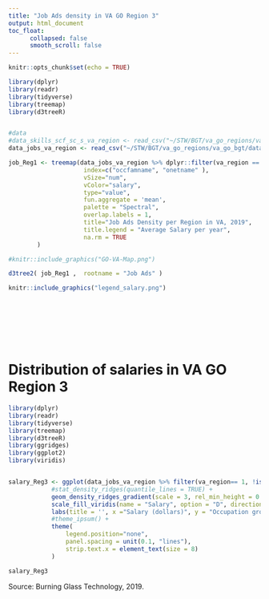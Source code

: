 ```yaml
---
title: "Job Ads density in VA GO Region 3"
output: html_document
toc_float:
      collapsed: false
      smooth_scroll: false
---
```


```r
knitr::opts_chunk$set(echo = TRUE)
```



```r
library(dplyr)
library(readr)
library(tidyverse)
library(treemap)
library(d3treeR)


#data
#data_skills_scf_sc_s_va_region <- read_csv("~/STW/BGT/va_go_regions/va_go_bgt/data_skills_scf_sc_s_va_region.csv")
data_jobs_va_region <- read_csv("~/STW/BGT/va_go_regions/va_go_bgt/data_jobs_va_region.csv")

job_Reg1 <- treemap(data_jobs_va_region %>% dplyr::filter(va_region == 3) ,
                     index=c("occfamname", "onetname" ),
                     vSize="num",
                     vColor="salary",
                     type="value",
                     fun.aggregate = 'mean',
                     palette = "Spectral",
                     overlap.labels = 1,
                     title="Job Ads Density per Region in VA, 2019",
                     title.legend = "Average Salary per year",
                     na.rm = TRUE
        )
```


```r
#knitr::include_graphics("GO-VA-Map.png")

d3tree2( job_Reg1 ,  rootname = "Job Ads" )

```


```r
knitr::include_graphics("legend_salary.png")
```
<br/>
<br/>
<br/>
<br/>
<br/>

# Distribution of salaries in VA GO Region 3

```r
library(dplyr)
library(readr)
library(tidyverse)
library(treemap)
library(d3treeR)
library(ggridges)
library(ggplot2)
library(viridis)


salary_Reg3 <- ggplot(data_jobs_va_region %>% filter(va_region== 1, !is.na(occfamname_corr)), aes(x = salary, y = occfamname_corr, fill = ..x..)) +
            #stat_density_ridges(quantile_lines = TRUE) +
            geom_density_ridges_gradient(scale = 3, rel_min_height = 0.01) +
            scale_fill_viridis(name = "Salary", option = "D", direction = -1) +
            labs(title = '', x ="Salary (dollars)", y = "Occupation group") +
            #theme_ipsum() +
            theme(
                legend.position="none",
                panel.spacing = unit(0.1, "lines"),
                strip.text.x = element_text(size = 8)
            ) 

```

```r
salary_Reg3
```


Source: Burning Glass Technology, 2019.

